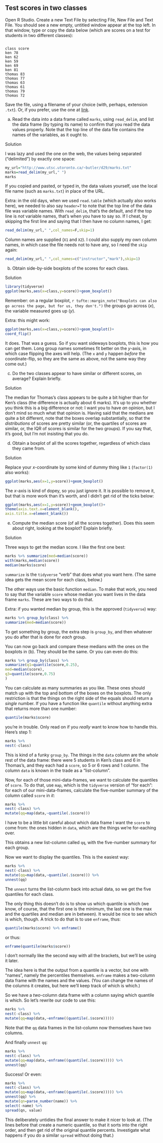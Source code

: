 ##  Test scores in two classes


  Open R Studio. Create a new Text File by selecting File, New File
and Text File. You should see a new empty, untitled window appear at
the top left. In that window, type or copy the data below (which are
scores on a test for students in two different classes):

```

class score
ken 78
ken 62
ken 59
ken 69
ken 81
thomas 83
thomas 77
thomas 63
thomas 61
thomas 79
thomas 72

```

Save the file, using a filename of your choice (with, perhaps, extension
`.txt`). Or, if you prefer, use the one at
[link](http://www.utsc.utoronto.ca/~butler/d29/marks.txt). 


(a) Read the data into a data frame called `marks`, using
`read_delim`, and list the data frame (by typing its name)
to confirm that you read the data values properly. Note that the
top line of the data file contains the names of the variables, as
it ought to.


Solution


I was lazy and used the one on the web, the
values being separated ("delimited") by exactly one space:
```r
my_url="http://www.utsc.utoronto.ca/~butler/d29/marks.txt"
marks=read_delim(my_url," ")
marks
```

    

If you copied and pasted, or typed in, the data values yourself, use the local file name (such as `marks.txt`) in place of the URL.

Extra: in the old days, when we used `read.table` (which actually also
works here), we needed to also say `header=T` to note that the
top line of the data file was variable names. With
`read_delim`, that's the default, and if the top line is
*not* variable names, that's when you have to say so. If I cheat,
by skipping the first line and saying that I then have no column names, I get:

```r
read_delim(my_url," ",col_names=F,skip=1)
```

 

Column names are supplied (`X1` and `X2`). I could also
supply my own column names, in which case the file needs not to have
any, so I need the `skip` again:

```r
read_delim(my_url," ",col_names=c("instructor","mark"),skip=1)
```

 
 


(b) Obtain side-by-side boxplots of the scores for each class.
 
Solution


```r
library(tidyverse)
ggplot(marks,aes(x=class,y=score))+geom_boxplot()
```

       

Remember: on a regular boxplot,
`r tufte::margin_note("Boxplots can also go across the page, but for us, they don't.")` 
the groups go across ($x$), the
variable measured goes up ($y$).

Extra: this might work:

```r
ggplot(marks,aes(x=class,y=score))+geom_boxplot()+
coord_flip()
```

 

It does. That was a guess. So if you want sideways boxplots, this is
how you can get them. Long group names sometimes fit better on the $y$-axis, in which case flipping the axes will help.
(The `x` and `y` happen
*before* the coordinate-flip, so they are the same as above, not
the same way they come out.)
 

(c) Do the two classes appear to have similar or different
scores, on average? Explain briefly. 
 
Solution


The median for Thomas's class appears to be quite a bit higher
than for Ken's class (the difference is actually about 6
marks). It's up to you whether you think this is a big
difference or not: I want you to have *an* opinion, but I
don't mind so much what that opinion is.
Having said that the medians are quite a bit different, note
that the boxes overlap substantially, so that the
*distributions* of scores are pretty similar (or, the
quartiles of scores are similar, or, the IQR of scores is
similar for the two groups). If you say that, it's good, but I'm
not insisting that you do.
 

(d) Obtain a boxplot of all the scores together, regardless
of which class they came from. 


Solution


Replace your $x$-coordinate by some kind of dummy thing like
`1` (`factor(1)` also works):
```r
ggplot(marks,aes(x=1,y=score))+geom_boxplot()
```

       

The $x$-axis is kind of dopey, so you just ignore it. It is possible
to remove it, but that is more work than it's worth, and I didn't get
rid of the ticks below:

```r
ggplot(marks,aes(x=1,y=score))+geom_boxplot()+
theme(axis.text.x=element_blank(),
axis.title.x=element_blank())
```

       
 


(e) Compute the median score (of all the scores
together). Does this seem about right, looking at the boxplot?
Explain briefly.


Solution



Three ways to get the median score. I like the first one best:

```r
marks %>% summarize(med=median(score))
with(marks,median(score))
median(marks$score)
```

 
`summarize` is the `tidyverse` "verb" that does what
you want here. (The same idea gets the mean score for each class, below.)

The other ways use the basic function `median`. To make that
work, you need to say that the variable `score` whose median
you want lives in the data frame `marks`. These are two ways to
do that.

Extra: if you wanted median by group, this is the approved
(`tidyverse`) way:

```r
marks %>% group_by(class) %>%
summarize(med=median(score))
```

 

To get something by group, the extra step is `group_by`, and
then whatever you do after that is done for *each* group.

You can now go back and compare these medians with the ones on the
boxplots in (b). They should be the same. Or you can even do this:

```r
marks %>% group_by(class) %>%
summarize(q1=quantile(score,0.25),
med=median(score),
q3=quantile(score,0.75)
)
```

 

You can calculate as many summaries as you like. These ones should
match up with the top and bottom of the boxes on the boxplots. The
only restriction is that the things on the right side of the equals
should return a *single* number. If you have a function like
`quantile` without anything extra that returns more than one number:

```r
quantile(marks$score)
```

 

you're in trouble. Only read on if you *really* want to know how
to handle this. Here's step 1:

```r
marks %>% 
nest(-class) 
```

 

This is kind of a funky `group_by`. The things in the
`data` column are the *whole* rest of the data frame:
there were 5 students in Ken's class and 6 in Thomas's, and they each
had a `score`, so 5 or 6 rows and 1 column. The column
`data` is known in the trade as a "list-column".

Now, for each of those mini-data-frames, we want to calculate the
quantiles of `score`. 
To do that, use `map`, which is the
`tidyverse` version of "for each": for each of our
mini-data-frames, calculate the five-number summary of the column called `score` in *it*:

```r
marks %>% 
nest(-class) %>%
mutate(qq=map(data,~quantile(.$score)))
```

  

I have to be a little bit careful about which data frame I want the
`score` to come from: the ones hidden in `data`, which
are the things we're for-eaching over.

This obtains a new list-column called `qq`, with the
five-number summary for each group.\endnote{It's actually a
coincidence that the five-number summary and Ken's class both have
five values in them.} 

Now we want to display the quantiles. This is the easiest way:

```r
marks %>% 
nest(-class) %>%
mutate(qq=map(data,~quantile(.$score))) %>%
unnest(qq)
```

  

The `unnest` turns the list-column back into actual data, so we
get the five quantiles for each class.

The only thing this doesn't do is to show us which quantile is which
(we know, of course, that the first one is the minimum, the last one
is the max and the quartiles and median are in between). It would be
nice to see which is which, though. A trick to do that is to use
`enframe`, thus:

```r
quantile(marks$score) %>% enframe()
```

 

or thus:

```r
enframe(quantile(marks$score))
```

 

I don't normally like the second way with all the brackets, but we'll
be using it later.

The idea here is that the output from a quantile is a vector, but one
with "names", namely the percentiles themselves. `enframe`
makes a two-column data frame with the names and the values. (You can
change the names of the columns it creates, but here we'll keep track
of which is which.)

So we have a *two*-column data frame with a column saying
which quantile is which. So let's rewrite our code to use this:

```r
marks %>% 
nest(-class) %>%
mutate(qq=map(data,~enframe((quantile(.$score)))))
```

 

Note that the `qq` data frames in the list-column now
themselves have two columns.

And finally `unnest` `qq`:

```r
marks %>% 
nest(-class) %>%
mutate(qq=map(data,~enframe((quantile(.$score))))) %>%
unnest(qq)  
```

 

Success! Or even:

```r
marks %>% 
nest(-class) %>%
mutate(qq=map(data,~enframe((quantile(.$score))))) %>%
unnest(qq) %>%
mutate(qn=parse_number(name)) %>%
select(-name) %>%
spread(qn, value)
```

 

This deliberately untidies the final answer to make it nicer to look
at. (The lines before that create a numeric quantile, so that it sorts
into the right order, and then get rid of the original quantile
percents. Investigate what happens if you do a similar `spread`
without doing that.)




